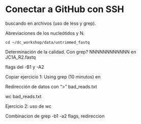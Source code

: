 # Conectar a GitHub con SSH

buscando en archivos (uso de less y grep).

Abreviaciones de los nucleótidos y N.

```         
cd ~/dc_workshop/data/untrimmed_fastq
```

Determinación de la calidad. Con grep? NNNNNNNNNNNN en JC1A_R2.fastq

flags del -B1 y -A2

Copiar ejercicio 1: Using grep (10 minutos) en

Redirección de datos con "\>" bad_reads.txt

wc bad_reads.txt

Ejercicio 2: uso de wc

Combinacion de grep -b1 -a2 flags, redireccion
